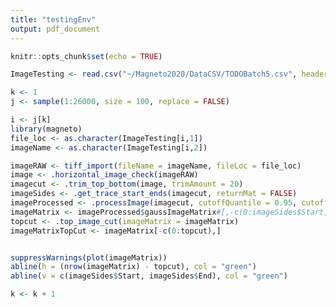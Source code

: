 ```yaml
---
title: "testingEnv"
output: pdf_document
---
```


```r
knitr::opts_chunk$set(echo = TRUE)
```

```r
ImageTesting <- read.csv("~/Magneto2020/DataCSV/TODOBatch5.csv", header = TRUE, stringsAsFactors = FALSE)
```
```r
k <- 1
j <- sample(1:26000, size = 100, replace = FALSE)

```

```r
i <- j[k]
library(magneto)
file_loc <- as.character(ImageTesting[i,1])
imageName <- as.character(ImageTesting[i,2])

imageRAW <- tiff_import(fileName = imageName, fileLoc = file_loc)
image <- .horizontal_image_check(imageRAW)
imagecut <- .trim_top_bottom(image, trimAmount = 20)
imageSides <- .get_trace_start_ends(imagecut, returnMat = FALSE)
imageProcessed <- .processImage(imagecut, cutoffQuantile = 0.95, cutoffProbability = 0.5)
imageMatrix <- imageProcessed$gaussImageMatrix#[,-c(0:imageSides$Start,imageSides$End:ncol(imageProcessed$gaussImageMatrix))]
topcut <- .top_image_cut(imageMatrix = imageMatrix)
imageMatrixTopCut <- imageMatrix[-c(0:topcut),]


suppressWarnings(plot(imageMatrix))
abline(h = (nrow(imageMatrix) - topcut), col = "green")
abline(v = c(imageSides$Start, imageSides$End), col = "green")
```
```r
k <- k + 1
```


